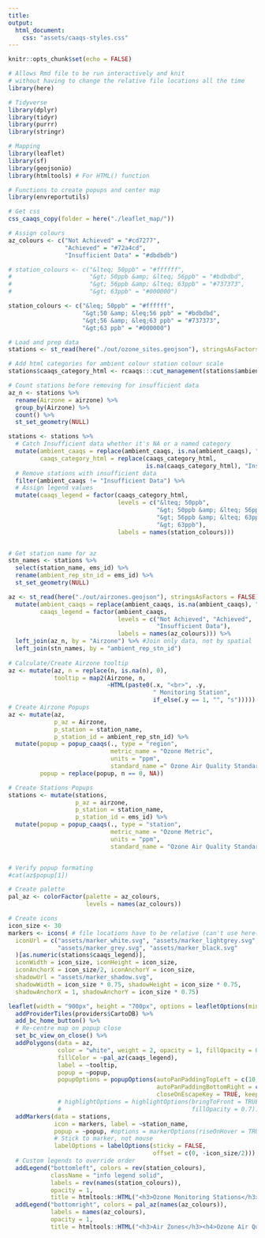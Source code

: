 ```yaml
---
title: 
output: 
  html_document:
    css: "assets/caaqs-styles.css"
---
```


```r
knitr::opts_chunk$set(echo = FALSE)

# Allows Rmd file to be run interactively and knit 
# without having to change the relative file locations all the time
library(here) 

# Tidyverse
library(dplyr)
library(tidyr)
library(purrr)
library(stringr)

# Mapping
library(leaflet)
library(sf)
library(geojsonio)
library(htmltools) # For HTML() function

# Functions to create popups and center map
library(envreportutils)

# Get css
css_caaqs_copy(folder = here("./leaflet_map/"))

# Assign colours
az_colours <- c("Not Achieved" = "#cd7277",
                "Achieved" = "#72a4cd",
                "Insufficient Data" = "#dbdbdb")

# station_colours <- c("&lteq; 50ppb" = "#ffffff", 
#                      "&gt; 50ppb &amp; &lteq; 56ppb" = "#bdbdbd", 
#                      "&gt; 56ppb &amp; &lteq; 63ppb" = "#737373", 
#                      "&gt; 63ppb" = "#000000")

station_colours <- c("&leq; 50ppb" = "#ffffff", 
                     "&gt;50 &amp; &leq;56 ppb" = "#bdbdbd", 
                     "&gt;56 &amp; &leq;63 ppb" = "#737373", 
                     "&gt;63 ppb" = "#000000")

# Load and prep data
stations <- st_read(here("./out/ozone_sites.geojson"), stringsAsFactors = FALSE)

# Add html categories for ambient colour station colour scale
stations$caaqs_category_html <- rcaaqs:::cut_management(stations$ambient_metric_value, "o3", output = "breaks_h")

# Count stations before removing for insufficient data
az_n <- stations %>%
  rename(Airzone = airzone) %>%  
  group_by(Airzone) %>%
  count() %>%
  st_set_geometry(NULL)

stations <- stations %>%
  # Catch Insufficient data whether it's NA or a named category
  mutate(ambient_caaqs = replace(ambient_caaqs, is.na(ambient_caaqs), "Insufficient Data"),
         caaqs_category_html = replace(caaqs_category_html, 
                                       is.na(caaqs_category_html), "Insufficient Data")) %>%
  # Remove stations with insufficient data
  filter(ambient_caaqs != "Insufficient Data") %>%
  # Assign legend values
  mutate(caaqs_legend = factor(caaqs_category_html,
                               levels = c("&lteq; 50ppb",
                                          "&gt; 50ppb &amp; &lteq; 56ppb",
                                          "&gt; 56ppb &amp; &lteq; 63ppb",
                                          "&gt; 63ppb"),
                               labels = names(station_colours))) 


# Get station name for az
stn_names <- stations %>% 
  select(station_name, ems_id) %>% 
  rename(ambient_rep_stn_id = ems_id) %>% 
  st_set_geometry(NULL)

az <- st_read(here("./out/airzones.geojson"), stringsAsFactors = FALSE) %>%
  mutate(ambient_caaqs = replace(ambient_caaqs, is.na(ambient_caaqs), "Insufficient Data"),
         caaqs_legend = factor(ambient_caaqs, 
                               levels = c("Not Achieved", "Achieved", 
                                          "Insufficient Data"),
                               labels = names(az_colours))) %>%
  left_join(az_n, by = "Airzone") %>% #Join only data, not by spatial
  left_join(stn_names, by = "ambient_rep_stn_id")
  
# Calculate/Create Airzone tooltip
az <- mutate(az, n = replace(n, is.na(n), 0),
             tooltip = map2(Airzone, n, 
                            ~HTML(paste0(.x, "<br>", .y, 
                                         " Monitoring Station", 
                                         if_else(.y == 1, "", "s")))))
# Create Airzone Popups
az <- mutate(az, 
             p_az = Airzone,
             p_station = station_name,
             p_station_id = ambient_rep_stn_id) %>%
  mutate(popup = popup_caaqs(., type = "region", 
                             metric_name = "Ozone Metric",
                             units = "ppm",
                             standard_name =" Ozone Air Quality Standard"),
         popup = replace(popup, n == 0, NA))

# Create Stations Popups
stations <- mutate(stations,
                   p_az = airzone,
                   p_station = station_name,
                   p_station_id = ems_id) %>%
  mutate(popup = popup_caaqs(., type = "station", 
                             metric_name = "Ozone Metric",
                             units = "ppm",
                             standard_name = "Ozone Air Quality Standard"))


# Verify popup formating
#cat(az$popup[1])

# Create palette
pal_az <- colorFactor(palette = az_colours,
                      levels = names(az_colours))

# Create icons
icon_size <- 30
markers <- icons( # file locations have to be relative (can't use here())
  iconUrl = c("assets/marker_white.svg", "assets/marker_lightgrey.svg", 
              "assets/marker_grey.svg", "assets/marker_black.svg"
  )[as.numeric(stations$caaqs_legend)],
  iconWidth = icon_size, iconHeight = icon_size,
  iconAnchorX = icon_size/2, iconAnchorY = icon_size,
  shadowUrl = "assets/marker_shadow.svg",
  shadowWidth = icon_size * 0.75, shadowHeight = icon_size * 0.75,
  shadowAnchorX = 1, shadowAnchorY = icon_size * 0.75)
```


```r
leaflet(width = "900px", height = "700px", options = leafletOptions(minZoom = 5)) %>% 
  addProviderTiles(providers$CartoDB) %>%
  add_bc_home_button() %>%
  # Re-centre map on popup close
  set_bc_view_on_close() %>%
  addPolygons(data = az,
              color = "white", weight = 2, opacity = 1, fillOpacity = 0.7,
              fillColor = ~pal_az(caaqs_legend),
              label = ~tooltip, 
              popup = ~popup,
              popupOptions = popupOptions(autoPanPaddingTopLeft = c(10, 10),
                                          autoPanPaddingBottomRight = c(10, 400),
                                          closeOnEscapeKey = TRUE, keepInView = TRUE)) %>% 
              # highlightOptions = highlightOptions(bringToFront = TRUE, 
              #                                     fillOpacity = 0.7)) %>%
  addMarkers(data = stations,
             icon = markers, label = ~station_name, 
             popup = ~popup, #options = markerOptions(riseOnHover = TRUE),
             # Stick to marker, not mouse
             labelOptions = labelOptions(sticky = FALSE, 
                                         offset = c(0, -icon_size/2))) %>%
  # Custom legends to override order
  addLegend("bottomleft", colors = rev(station_colours),
            className = "info legend solid",
            labels = rev(names(station_colours)),
            opacity = 1,
            title = htmltools::HTML("<h3>Ozone Monitoring Stations</h3><h4>Ozone Metric</h4>")) %>%
  addLegend("bottomright", colors = pal_az(names(az_colours)), 
            labels = names(az_colours), 
            opacity = 1, 
            title = htmltools::HTML("<h3>Air Zones</h3><h4>Ozone Air Quality Standard</h4>"))

```